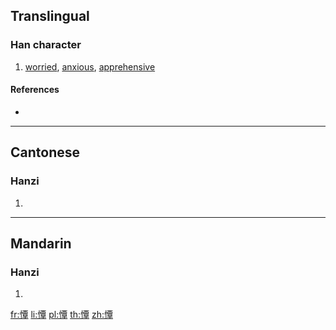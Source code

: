 {{character info/new}}
==Translingual==

===Han character===
{{Han char|rn=61|rad=心|as=12|sn=15|four=91046|canj=PMWJ|ids=⿰忄覃}}

# [[worried]], [[anxious]], [[apprehensive]]

====References====
* {{Han ref|kx=0403.030|dkj=11224|dj=0743.080|hdz=42353.090|uh=619B|ud=24987|bh=E5A1|bd=58785}}

----

==Cantonese==

===Hanzi===
{{yue-hanzi|jyut=[[taam4]]|y=taam4}}

# {{defn|lang=yue|sort=心12}}

----

==Mandarin==

===Hanzi===
{{cmn-hanzi|pin=[[tán]] ([[tan2]])|wg=t'an<sup>2</sup>}}

# {{defn|lang=cmn|sort=心12}}

[[fr:憛]]
[[li:憛]]
[[pl:憛]]
[[th:憛]]
[[zh:憛]]